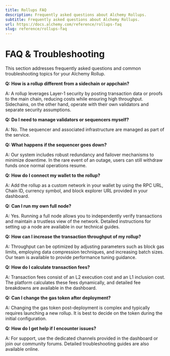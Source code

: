 ```yaml
---
title: Rollups FAQ
description: Frequently asked questions about Alchemy Rollups.
subtitle: Frequently asked questions about Alchemy Rollups.
url: https://docs.alchemy.com/reference/rollups-faq
slug: reference/rollups-faq
---
```


# FAQ & Troubleshooting

This section addresses frequently asked questions and common troubleshooting topics for your Alchemy Rollup.

**Q: How is a rollup different from a sidechain or appchain?**

A: A rollup leverages Layer-1 security by posting transaction data or proofs to the main chain, reducing costs while ensuring high throughput. Sidechains, on the other hand, operate with their own validators and separate security assumptions.

**Q: Do I need to manage validators or sequencers myself?**

A: No. The sequencer and associated infrastructure are managed as part of the service.

**Q: What happens if the sequencer goes down?**

A: Our system includes robust redundancy and failover mechanisms to minimize downtime. In the rare event of an outage, users can still withdraw funds once normal operations resume.

**Q: How do I connect my wallet to the rollup?**

A: Add the rollup as a custom network in your wallet by using the RPC URL, Chain ID, currency symbol, and block explorer URL provided in your dashboard.

**Q: Can I run my own full node?**

A: Yes. Running a full node allows you to independently verify transactions and maintain a trustless view of the network. Detailed instructions for setting up a node are available in our technical guides.

**Q: How can I increase the transaction throughput of my rollup?**

A: Throughput can be optimized by adjusting parameters such as block gas limits, employing data compression techniques, and increasing batch sizes. Our team is available to provide performance tuning guidance.

**Q: How do I calculate transaction fees?**

A: Transaction fees consist of an L2 execution cost and an L1 inclusion cost. The platform calculates these fees dynamically, and detailed fee breakdowns are available in the dashboard.

**Q: Can I change the gas token after deployment?**

A: Changing the gas token post-deployment is complex and typically requires launching a new rollup. It is best to decide on the token during the initial configuration.

**Q: How do I get help if I encounter issues?**

A: For support, use the dedicated channels provided in the dashboard or join our community forums. Detailed troubleshooting guides are also available online.
